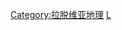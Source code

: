 {{Commons cat|Populated places in Latvia}}

[[Category:拉脱维亚地理|Category:拉脱维亚地理]]
[[Category:歐洲各國聚居地|L]]